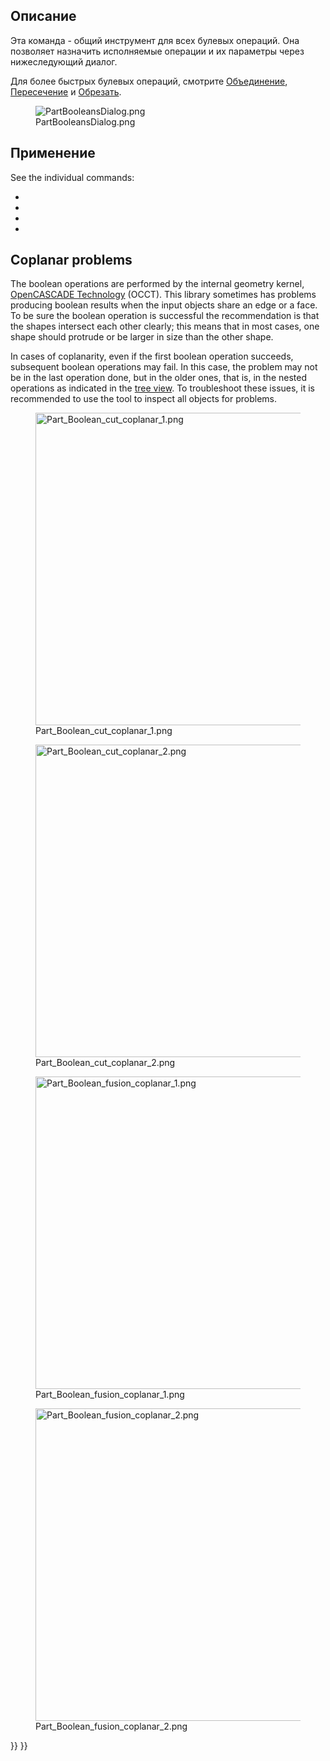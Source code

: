 <languages/>

{{Docnav/ru
|[[Part_CompoundFilter/ru|Фильтр соединений]]
|[[Part_Cut/ru|Обрезать]]
|[[Part_Workbench/ru|Верстак Part]]
|IconL=Part_CompoundFilter.svg
|IconR=Part_Cut.svg
|IconC=Workbench_Part.svg
}}

{{GuiCommand/ru
|Name=Part Boolean
|Name/ru=Part Boolean
|MenuLocation=Деталь → Булевы операции
|Workbenches=[[Part_Workbench/ru|Part]]
|SeeAlso=[[Part Union/ru|Объединение]], [[Part Common/ru|Пересечение]], [[Part Cut/ru|Обрезать]] и [[Part Section/ru|Part Section]]
}}

<span id="Description"></span>
==Описание==

<div class="mw-translate-fuzzy">
Эта команда - общий инструмент для всех булевых операций. Она позволяет назначить исполняемые операции и их параметры через нижеследующий диалог.
</div>

<div class="mw-translate-fuzzy">
Для более быстрых булевых операций, смотрите [[Part Union/ru|Объединение]], [[Part Common/ru|Пересечение]] и [[Part Cut/ru|Обрезать]].
</div>

[[File:PartBooleansDialog.png]]

{{Caption|Dialog to select objects and perform boolean operations with them.}}

<span id="Usage"></span>
==Применение==

See the individual commands:
* {{Button|[[Image:Part_Cut.svg|16px]] [[Part_Cut|Part Cut]]}}
* {{Button|[[Image:Part_Fuse.svg|16px]] [[Part_Fuse|Part Fuse]]}}
* {{Button|[[Image:Part_Common.svg|16px]] [[Part_Common|Part Common]]}}
* {{Button|[[Image:Part_Section.svg|16px]] [[Part Section|Part Section]]}}

== Coplanar problems ==

The boolean operations are performed by the internal geometry kernel, [[OpenCASCADE|OpenCASCADE Technology]] (OCCT). This library sometimes has problems producing boolean results when the input objects share an edge or a face. To be sure the boolean operation is successful the recommendation is that the shapes intersect each other clearly; this means that in most cases, one shape should protrude or be larger in size than the other shape.

In cases of coplanarity, even if the first boolean operation succeeds, subsequent boolean operations may fail. In this case, the problem may not be in the last operation done, but in the older ones, that is, in the nested operations as indicated in the [[Tree_view|tree view]]. To troubleshoot these issues, it is recommended to use the {{Button|[[File:Part_CheckGeometry.svg|16px]] [[Part_CheckGeometry|Part CheckGeometry]]}} tool to inspect all objects for problems.

[[File:Part_Boolean_cut_coplanar_1.png|500px]]

[[File:Part_Boolean_cut_coplanar_2.png|500px]]

{{Caption|Left: shapes that share a face, a boolean cut may produce incorrect results. Right: shapes that intersect each other clearly, the boolean cut will be successful in most cases.}}

[[File:Part_Boolean_fusion_coplanar_1.png|500px]]

[[File:Part_Boolean_fusion_coplanar_2.png|500px]]

{{Caption|Left: shapes that share a face, a boolean union may produce incorrect results. Right: shapes that intersect each other clearly, the boolean union will be successful in most cases.}}


{{Docnav/ru
|[[Part_CompoundFilter/ru|Фильтр соединений]]
|[[Part_Cut/ru|Обрезать]]
|[[Part_Workbench/ru|Верстак Part]]
|IconL=Part_CompoundFilter.svg
|IconR=Part_Cut.svg
|IconC=Workbench_Part.svg
}}

{{Part_Tools_navi{{#translation:}}}}
{{Userdocnavi{{#translation:}}}}